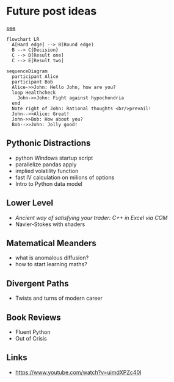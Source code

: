 
# Future post ideas

[see](https://quarto.org/docs/authoring/diagrams.html)

```mermaid
flowchart LR
  A[Hard edge] --> B(Round edge)
  B --> C{Decision}
  C --> D[Result one]
  C --> E[Result two]
```

```mermaid
sequenceDiagram
  participant Alice
  participant Bob
  Alice->>John: Hello John, how are you?
  loop Healthcheck
    John->>John: Fight against hypochondria
  end
  Note right of John: Rational thoughts <br/>prevail!
  John-->>Alice: Great!
  John->>Bob: How about you?
  Bob-->>John: Jolly good!
```


## Pythonic Distractions

* python Windows startup script
* parallelize pandas apply
* implied volatility function
* fast IV calculation on milions of options
* Intro to Python data model

## Lower Level

* *Ancient way of satisfying your trader: C++ in Excel via COM*
* Navier-Stokes with shaders

## Matematical Meanders

* what is anomalous diffusion?
* how to start learning maths?

## Divergent Paths

* Twists and turns of modern career

## Book Reviews

* Fluent Python
* Out of Crisis

## Links

* <https://www.youtube.com/watch?v=uimdXPZc40I>
